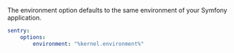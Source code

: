 The environment option defaults to the same environment of your Symfony application.

```yaml {filename:config/packages/sentry.yaml}
sentry:
    options:
        environment: "%kernel.environment%"
```
